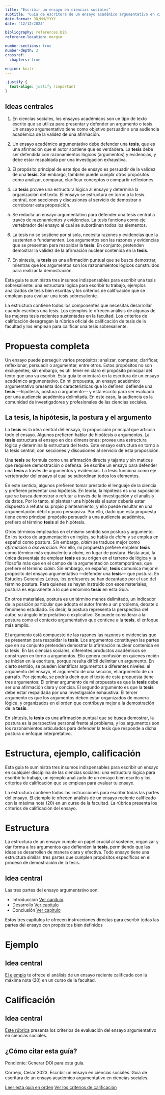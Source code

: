 ```yaml
---
title: "Escribir un ensayo en ciencias sociales"
subtitle: "Guía de escritura de un ensayo académico argumentativo en ciencias sociales"
date-format: DD/MM/YYYY
date: "12/12/2023"

bibliography: references.bib
reference-location: margin

number-sections: true
number-depth: 2
crossref:
  chapters: true

engine: knitr
---
```


```css
.justify {
  text-align: justify !important
}
```

:::: callout-tip
## Ideas centrales
::: justify
1.  En ciencias sociales, los ensayos académicos son un tipo de texto escrito que se utiliza para presentar y defender un argumento o tesis. Un ensayo argumentativo tiene como objetivo persuadir a una audiencia académica de la validez de una afirmación.

2.  Un ensayo académico argumentativo debe defender una **tesis**, que es una afirmación que el autor sostiene que es verdadera. La **tesis** debe ser defendida con razonamientos lógicos (argumentos) y evidencias, y debe estar respaldada por una investigación exhaustiva.

3.  El propósito principal de este tipo de ensayo es persuadir de la validez de una **tesis**. Sin embargo, también puede cumplir otros propósitos como analizar, comparar, clarificar conceptos o compartir reflexiones.

4.  La **tesis** provee una estructura lógica al ensayo y determina la organización del texto. El ensayo se estructura en torno a la tesis central, con secciones y discusiones al servicio de demostrar o corroborar esta proposición.

5.  Se redacta un ensayo argumentativo para defender una tesis central a través de razonamientos y evidencias. La tesis funciona como eje vertebrador del ensayo al cual se subordinan todos los elementos.

6.  La tesis no se sostiene por sí sola, necesita razones y evidencias que la sustenten o fundamenten. Los argumentos son las razones y evidencias que se presentan para respaldar la **tesis**. En conjunto, pretenden demostrar la validez de la afirmación nuclear contenida en la **tesis**.

7.  En síntesis, la **tesis** es una afirmación puntual que se busca demostrar, mientras que los argumentos son los razonamientos lógicos construidos para realizar la demostración.
:::
::::

::: justify
Esta guía te suministra tres insumos indispensables para escribir una tesis sobresaliente: una estructura lógica para escribir tu trabajo, ejemplos analizados de tesis bien escritas y los criterios de calificación que se emplean para evaluar una tesis sobresaliente.

La estructura contiene todos los componentes que necesitas desarrollar cuando escribes una tesis. Los ejemplos te ofrecen análisis de algunas de las mejores tesis recientes sustentadas en la facultad. Los criterios de calificación desagregan la rúbrica oficial de calificación de tesis de la facultad y los emplean para calificar una tesis sobresaliente.
:::

# Propuesta completa {.unnumbered}

::: justify
Un ensayo puede perseguir varios propósitos: analizar, comparar, clarificar, reflexionar, persuadir o argumentar, entre otros. Estos propósitos no son excluyentes; sin embargo, es útil tener en claro el propósito principal del texto que uno va escribir. Esta guía te orientará en la escritura de un ensayo académico argumentativo. En mi propuesta, un ensayo académico argumentativo presenta dos características que lo definen: defiende una **tesis** ---hipótesis, postura o argumento--- y esta escrito para ser evaluado por una audiencia académica delimitada. En este caso, la audiencia es la comunidad de investigadores y profesionales de las ciencias sociales.
:::

## La tesis, la hipótesis, la postura y el argumento {.unnumbered}

::: justify
La **tesis** es la idea central del ensayo, la proposición principal que articula todo el ensayo. Algunos prefieren hablar de hipótesis o argumentos. La **tesis** estructura el ensayo en dos dimensiones: provee una estructura lógica y determina la estructura del texto. Este ensayo estructura en torno a la tesis central, con secciones y discusiones al servicio de esta proposición.

Una **tesis** se formula como una afirmación directa y tajante y sin matices que requiere demostración o defensa. Se escribe un ensayo para defender una **tesis** a través de argumentos y evidencias. La tesis funciona como eje vertebrador del ensayo al cual se subordinan todos los elementos.

En este sentido, algunos prefieren tomar prestado el lenguaje de la ciencia y prefieren presentar una hipótesis. En teoría, la hipótesis es una suposición que se busca demostrar o refutar a través de la investigación y el análisis de datos. Por lo tanto, al plantear una hipótesis el autor debería estar dispuesto a refutar su propio planteamiento, y ello puede resultar en una argumentación débil o poco persuasiva. Por ello, dado que esta propuesta tiene como principal propósito persuadir a una audiencia académica, prefiero el término **tesis** al de hipótesis.

Otros términos empleados en el mismo sentido son postura y argumento. En los textos de argumentación en inglés, se habla de *claim* y se emplea en español como postura. Sin embargo, *claim* se traduce mejor como *afirmación* o *aseveración*. Por ello, mi propuesta prefiere emplear **tesis** como término más equivalente a *claim*, en lugar de postura. Hasta aquí, la única desventaja de emplear **tesis** es su origen en el terreno de lógica y la filosofía más que en el campo de la argumentación contemporánea, que prefiere el término *claim*. Sin embargo, en español, **tesis** comunica mejor el propósito del ensayo argumentativo ---defender una **tesis**--- que postura. En Estudios Generales Letras, los profesores se han decantado por el uso del término postura. Para quienes se hayan instruido con esos materiales, postura es equivalente a lo que denomino **tesis** en esta Guía.

En otros materiales, postura es un término menos delimitado, un indicador de la posición particular que adopta el autor frente a un problema, debate o fenómeno estudiado. Es decir, la postura representa la perspectiva del autor, su ángulo interpretativo o explicativo. Se puede considerar a la postura como el contexto argumentativo que contiene a la **tesis**, el enfoque más amplio.

El argumento está compuesto de las razones las razones o evidencias que se presentan para respaldar la **tesis**. Los argumentos constituyen las partes que en su conjunto pretenden demostrar la afirmación nuclear contenida en la tesis. En las ciencias sociales, diferentes productos académicos se construyen en torno a argumentos. Ello genera confusión en quienes recién se inician en la escritura, porque resulta difícil delimitar un argumento. En cierto sentido, se pueden identificar argumentos a diferentes niveles: el argumento del ensayo, el argumento de una sección, el argumento de un párrafo. Por ejemplo, se podría decir que el texto de esta propuesta tiene tres argumentos: El primer argumento de mi propuesta es que la **tesis** debe ser una afirmación clara y concisa. El segundo argumento es que la **tesis** debe estar respaldada por una investigación exhaustiva. El tercer argumento es que los argumentos deben estar organizados de manera lógica, y organizados en el orden que contribuya mejor a la demostración de la **tesis**.

En síntesis, la **tesis** es una afirmación puntual que se busca demostrar, la postura es la perspectiva personal frente al problema, y los argumentos son los razonamientos articulados para defender la tesis que responde a dicha postura o enfoque interpretativo.
:::

# Estructura, ejemplo, calificación {.unnumbered}

::: justify
Esta guía te suministra tres insumos indispensables para escribir un ensayo en cualquier disciplina de las ciencias sociales: una estructura lógica para escribir tu trabajo, un ejemplo analizado de un ensayo bien escrito y los criterios de calificación que se emplean para evaluar tu ensayo.

La estructura contiene todos las instrucciones para escribir todas las partes del ensayo. El ejemplo te ofrecen análisis de un ensayo reciente calificado con la máxima nota (20) en un curso de la facultad. La rúbrica presenta los criterios de calificación del ensayo.
:::

# Estructura

::: justify
La estructura de un ensayo cumple un papel crucial al sostener, organizar y dar forma a los argumentos que defienden la **tesis**, permitiendo que las ideas se desarrollen de manera clara y efectiva. Todo ensayo tiene una estructura similar: tres partes que cumplen propósitos específicos en el proceso de demostración de la tesis.
:::

::: callout-tip
## Idea central
Las tres partes del ensayo argumentativo son:

- Introducción [Ver capítulo](/ensayo/01-ensayo.qmd)
- Desarrollo [Ver capítulo](/ensayo/02-ensayo.qmd)
- Conclusión [Ver capítulo](/ensayo/03-ensayo.qmd)

Estos tres capítulos te ofrecen instrucciones directas para escribir todas las partes del ensayo con propósitos bien definidos

:::

# Ejemplo

::: callout-tip
## Idea central

[El ejemplo](/ej/cornejo2022.qmd) te ofrece el análisis de un ensayo reciente calificado con la máxima nota (20) en un curso de la facultad.
:::


# Calificación

::: callout-tip
## Idea central

[Este rúbrica](/resource/rubrica-ensayo.qmd) presenta los criterios de evaluación del ensayo argumentativo en ciencias sociales.
:::


## ¿Cómo citar esta guía? {.unnumbered}

Pendiente: Generar DOI para esta guía.

Cornejo, Cesar 2023. Escribir un ensayo en ciencias sociales. Guía de escritura de un ensayo académico argumentativo en ciencias sociales.

<p class="buttons" style="text-align:center;">

[<i class="bi bi-list-check"></i> Leer esta guía en orden](/ensayo/01-ensayo.qmd){.btn .btn-danger} [<i class="bi bi-arrow-up-right-square"></i> Ver los criterios de calificación](/resource/rubrica-ensayo.qmd){.btn .btn-danger}

</p>

